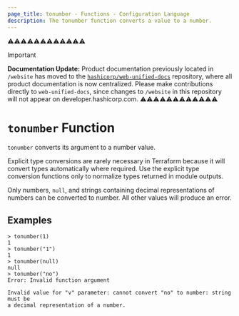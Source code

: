 ```yaml
---
page_title: tonumber - Functions - Configuration Language
description: The tonumber function converts a value to a number.
---
```


⚠️⚠️⚠️⚠️⚠️⚠️⚠️⚠️⚠️⚠️⚠️⚠️
> [!IMPORTANT]  
> **Documentation Update:** Product documentation previously located in `/website` has moved to the [`hashicorp/web-unified-docs`](https://github.com/hashicorp/web-unified-docs) repository, where all product documentation is now centralized. Please make contributions directly to `web-unified-docs`, since changes to `/website` in this repository will not appear on developer.hashicorp.com.
⚠️⚠️⚠️⚠️⚠️⚠️⚠️⚠️⚠️⚠️⚠️⚠️


# `tonumber` Function

`tonumber` converts its argument to a number value.

Explicit type conversions are rarely necessary in Terraform because it will
convert types automatically where required. Use the explicit type conversion
functions only to normalize types returned in module outputs.

Only numbers, `null`, and strings containing decimal representations of numbers can be
converted to number. All other values will produce an error.

## Examples

```
> tonumber(1)
1
> tonumber("1")
1
> tonumber(null)
null
> tonumber("no")
Error: Invalid function argument

Invalid value for "v" parameter: cannot convert "no" to number: string must be
a decimal representation of a number.
```
